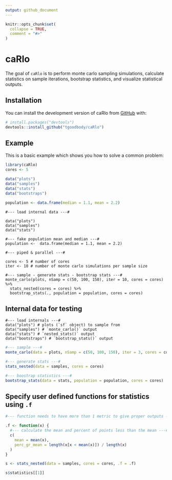 ```yaml
---
output: github_document
---
```


<!-- README.md is generated from README.Rmd. Please edit that file -->

```r
knitr::opts_chunk$set(
  collapse = TRUE,
  comment = "#>"
)
```

# caRlo

<!-- badges: start -->
<!-- badges: end -->

The goal of `caRlo` is to perform monte carlo sampling simulations, calculate statistics on sample iterations, bootstrap statistics, and visualize statistical outputs.

## Installation

You can install the development version of caRlo from [GitHub](https://github.com/) with:

``` r
# install.packages("devtools")
devtools::install_github("tgoodbody/caRlo")
```

## Example

This is a basic example which shows you how to solve a common problem:

```r
library(caRlo)
cores <- 5

data("plots")
data("samples")
data("stats")
data("bootstraps")

population <- data.frame(median = 1.1, mean = 2.2)
```

```
#--- load internal data ---#

data("plots")
data("samples")
data("stats")

#--- fake population mean and median ---#
population <-  data.frame(median = 1.1, mean = 2.2)

#--- piped & parallel ---#

cores <- 5 # number of cores
iter <- 10 # number of monte carlo simulations per sample size

#--- sample - generate stats - bootstrap stats ---#
monte_carlo(plots, nSamp = c(50, 100, 150), iter = 10, cores = cores) %>%
  stats_nested(cores = cores) %>%
  bootstrap_stats(., population = population, cores = cores)
```

## Internal data for testing
```
#--- load internals ---#
data("plots") # plots (`sf` object) to sample from
data("samples") # `monte_carlo()` output
data("stats") # `nested_stats()` output
data("bootstraps") # `bootstrap_stats()` output
```

```r
#--- sample ---#
monte_carlo(data = plots, nSamp = c(50, 100, 150), iter = 3, cores = cores)

#--- generate stats ---#
stats_nested(data = samples, cores = cores)

#--- boostrap statistics ---#
bootstrap_stats(data = stats, population = population, cores = cores)
```

## Specify user defined functions for statistics using `.f`
```r
#--- function needs to have more than 1 metric to give proper outputs ---#

.f <- function(x) {
  #--- calculate the mean and percent of points less than the mean ---#
  c(
    mean = mean(x),
    perc_gr_mean = length(x[x < mean(x)]) / length(x)
  )
}

s <- stats_nested(data = samples, cores = cores, .f = .f)

s$statistics[[1]]
```
